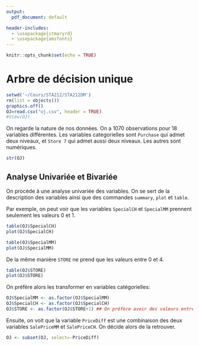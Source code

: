 ```yaml
---
output:
  pdf_document: default

header-includes:
  - \usepackage{stmaryrd}
  - \usepackage{amsfonts}
---
```



```r
knitr::opts_chunk$set(echo = TRUE)

```

\begin{titlepage}
\newcommand{\HRule}{\rule{\linewidth}{0.5mm}}
\center
\textsc{\LARGE
STA212 - Méthodes de rééchantillonnage} \\[2cm]
\LARGE Enseignant: Mohammed Sedki  \\[2cm]

\HRule \\[0.4cm]
{ \huge \bfseries Devoir : aspects pratiques \\[0.15cm] }
\HRule \\[3cm] \LARGE
Romin DURAND \\
Loukman Eltarr
\\[3cm]
\today \\ [1cm]
\end{titlepage}

# Arbre de décision unique

```r
setwd('~/Cours/STA212/STA212DM')
rm(list = objects())
graphics.off()
OJ=read.csv("oj.csv", header = TRUE)
#View(OJ)
```

On regarde la nature de nos données. On a 1070 observations pour 18 variables différentes. Les variables categorielles sont $\texttt{Purchase}$ qui admet deux niveaux, et $\texttt{Store 7}$ qui admet aussi deux niveaux. Les autres sont numériques.
```r
str(OJ) 
```

## Analyse Univariée et Bivariée
On procéde à une analyse univariée des variables. On se sert de la description des variables ainsi que des commandes $\texttt{summary}$, $\texttt{plot}$ et $\texttt{table}$.

Par exemple, on peut voir que les variables $\texttt{SpecialCH}$ et $\texttt{SpecialMM}$ prennent seulement les valeurs 0 et 1.
```r
table(OJ$SpecialCH)
plot(OJ$SpecialCH)
```

```r
table(OJ$SpecialMM)
plot(OJ$SpecialMM)
```
De la même manière $\texttt{STORE}$ ne prend que les valeurs entre 0 et 4.
```r
table(OJ$STORE)
plot(OJ$STORE)
```

On préfère alors les transformer en variables catégorielles:

```r
OJ$SpecialMM <- as.factor(OJ$SpecialMM)
OJ$SpecialCH <- as.factor(OJ$SpecialCH)
OJ$STORE <- as.factor(OJ$STORE+1) ## On préfère avoir des valeurs entre 1 et 5.
```

Ensuite, on voit que la variable $\texttt{PriceDiff}$ est une combinaison des deux variables $\texttt{SalePriceMM}$ et $\texttt{SalePriceCH}$. On décide alors de la retrouver.

```r
OJ <- subset(OJ, select=-PriceDiff)
```
